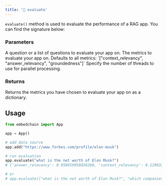 ---
title: '📝 evaluate'
---

`evaluate()` method is used to evaluate the performance of a RAG app. You can find the signature below:

### Parameters

<ParamField path="question" type="Union[str, list[str]]">
    A question or a list of questions to evaluate your app on.
</ParamField>
<ParamField path="metrics" type="Optional[list[Union[BaseMetric, str]]]" optional>
    The metrics to evaluate your app on. Defaults to all metrics: `["context_relevancy", "answer_relevancy", "groundedness"]`
</ParamField>
<ParamField path="num_workers" type="int" optional>
    Specify the number of threads to use for parallel processing.
</ParamField>

### Returns

<ResponseField name="metrics" type="dict">
    Returns the metrics you have chosen to evaluate your app on as a dictionary.
</ResponseField>

## Usage

```python
from embedchain import App

app = App()

# add data source
app.add("https://www.forbes.com/profile/elon-musk")

# run evaluation
app.evaluate("what is the net worth of Elon Musk?")
# {'answer_relevancy': 0.958019958036268, 'context_relevancy': 0.12903225806451613}

# or
# app.evaluate(["what is the net worth of Elon Musk?", "which companies does Elon Musk own?"])
```
